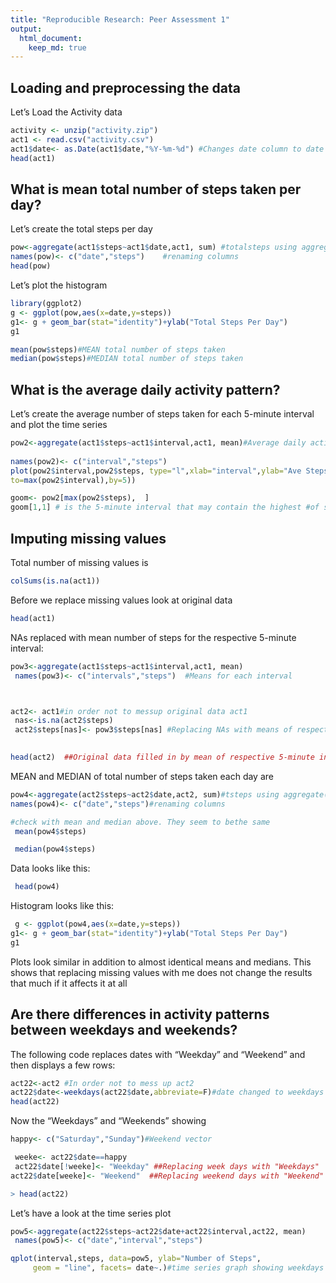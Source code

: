 ```yaml
---
title: "Reproducible Research: Peer Assessment 1"
output: 
  html_document:
    keep_md: true
---
```



## Loading and preprocessing the data

Let's Load the Activity data

```r
activity <- unzip("activity.zip")
act1 <- read.csv("activity.csv")
act1$date<- as.Date(act1$date,"%Y-%m-%d") #Changes date column to date class
head(act1)
```



## What is mean total number of steps taken per day?


Let's create the total steps per day 

```r
pow<-aggregate(act1$steps~act1$date,act1, sum) #totalsteps using aggregate(dataframe)
names(pow)<- c("date","steps")    #renaming columns
head(pow)
```

Let's plot the histogram

```r
library(ggplot2)
g <- ggplot(pow,aes(x=date,y=steps))
g1<- g + geom_bar(stat="identity")+ylab("Total Steps Per Day")
g1
```


```r
mean(pow$steps)#MEAN total number of steps taken
median(pow$steps)#MEDIAN total number of steps taken
```





## What is the average daily activity pattern?


Let's create the average number of steps taken for each 5-minute interval
and plot the time series

```r
pow2<-aggregate(act1$steps~act1$interval,act1, mean)#Average daily activity                                                            pattern
                                                     
names(pow2)<- c("interval","steps")
plot(pow2$interval,pow2$steps, type="l",xlab="interval",ylab="Ave Steps",main= "Average Daily Activity Graph",at = seq(from=0,
to=max(pow2$interval),by=5))
```


```r
goom<- pow2[max(pow2$steps),  ]
goom[1,1] # is the 5-minute interval that may contain the highest #of steps
```





## Imputing missing values


Total number of missing values is

```r
colSums(is.na(act1))
```

Before we replace missing values look at original data

```r
head(act1)
```


NAs replaced with mean number of steps for the respective 5-minute interval:

```r
pow3<-aggregate(act1$steps~act1$interval,act1, mean)
 names(pow3)<- c("intervals","steps")  #Means for each interval



act2<- act1#in order not to messup original data act1
 nas<-is.na(act2$steps)
 act2$steps[nas]<- pow3$steps[nas] #Replacing NAs with means of respective 5-minute interval
                                    

head(act2)  ##Original data filled in by mean of respective 5-minute interval
```


MEAN and MEDIAN of total number of steps taken each day are

```r
pow4<-aggregate(act2$steps~act2$date,act2, sum)#tsteps using aggregate(dataframe)
names(pow4)<- c("date","steps")#renaming columns

#check with mean and median above. They seem to bethe same
 mean(pow4$steps)

 median(pow4$steps)
```



Data looks like this:

```r
 head(pow4)
```


Histogram looks like this:

```r
 g <- ggplot(pow4,aes(x=date,y=steps))
g1<- g + geom_bar(stat="identity")+ylab("Total Steps Per Day")
g1
```

Plots look similar in addition to almost identical means and medians.
This shows that replacing missing values with me does not change the results
that much if it affects it at all




## Are there differences in activity patterns between weekdays and weekends?


The following code replaces dates with "Weekday" and "Weekend" and 
then displays a few rows:

```r
act22<-act2 #In order not to mess up act2
act22$date<-weekdays(act22$date,abbreviate=F)#date changed to weekdays
head(act22)
```


Now the "Weekdays" and "Weekends" showing

```r
happy<- c("Saturday","Sunday")#Weekend vector

 weeke<- act22$date==happy
 act22$date[!weeke]<- "Weekday" ##Replacing week days with "Weekdays"
act22$date[weeke]<- "Weekend"  ##Replacing weekend days with "Weekend"

> head(act22)
```


Let's have a look at the time series plot

```r
pow5<-aggregate(act22$steps~act22$date+act22$interval,act22, mean)
 names(pow5)<- c("date","interval","steps")

qplot(interval,steps, data=pow5, ylab="Number of Steps",
     geom = "line", facets= date~.)#time series graph showing weekdays and                                           weekends
                                               
```





